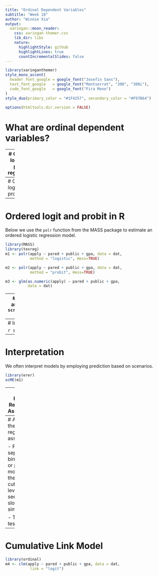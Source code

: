 ```yaml
---
title: "Ordinal Dependent Variables"
subtitle: "Week 18"
author: "Winnie Xia"
output:
  xaringan::moon_reader:
    css: xaringan-themer.css
    lib_dir: libs
    nature:
      highlightStyle: github
      highlightLines: true
      countIncrementalSlides: false
---
```

```r
library(xaringanthemer)
style_mono_accent(
  header_font_google = google_font("Josefin Sans"),
  text_font_google   = google_font("Montserrat", "300", "300i"),
  code_font_google   = google_font("Fira Mono")
)
style_duo(primary_color = "#1F4257", secondary_color = "#F97B64")
```

```r
options(htmltools.dir.version = FALSE)
```
# What are ordinal dependent variables?

---
# Ordered logit and probit regression

---
# Ordered logit and probit in R
```r
library(foreign)
dat <- read.dta("https://stats.idre.ucla.edu/stat/data/ologit.dta")
head(dat)
```
---
# Ordered logit and probit in R
Below we use the `polr` function from the MASS package to estimate an ordered logistic regression model. 
```r
library(MASS) 
library(texreg)
m1 <- polr(apply ~ pared + public + gpa, data = dat, 
           method = "logistic", Hess=TRUE)

m2 <- polr(apply ~ pared + public + gpa, data = dat, 
           method = "probit", Hess=TRUE)

m3 <- glm(as.numeric(apply) ~ pared + public + gpa,
          data = dat)

```
---
# Ordered logit and probit in R
```r
screenreg(list(m1, m2, m3))
```
---
# Interpretation

```r
summary(m1)
```
---
# Interpretation
We often interpret models by employing prediction based on scenarios.

```r
library(erer)
ocME(m1)
```
---
# The Parallel Regression Assumption

- An alternative way of conceptualizing the ordered logit/probit model is as the constrained estimation of a system of logit/probit models.

- Parallel regressions describe how the impact of covariates may shift the predicted probability curves to the right ot left, but **does not change the basic slope of these curves across any two categories.**
---
# Assessing the parallel regression assumption

- Fit separate binary logit or probit models for the different cut-off levels and see if the slopes are similar.

- The Brant test
```r
library(brant)
brant(m1)
```

---
# Cumulative Link Model
```r
library(ordinal)
m4 <- clm(apply ~ pared + public + gpa, data = dat, 
           link = "logit")

```

